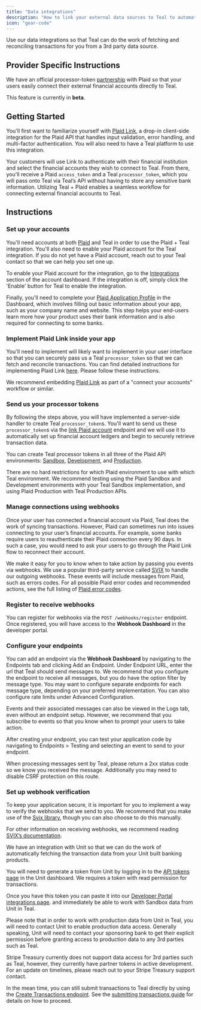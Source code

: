 ```yaml
---
title: "Data integrations"
description: "How to link your external data sources to Teal to automate transaction input."
icon: "gear-code"
---
```


Use our data integrations so that Teal can do the work of fetching and reconciling transactions for you from a 3rd party data source.

## Provider Specific Instructions

<Tabs>
  <Tab title="Plaid">

We have an official processor-token [partnership](https://plaid.com/docs/auth/partnerships/teal/) with Plaid so that your users easily connect their external financial 
accounts directly to Teal.

<Note>This feature is currently in **beta**.</Note>

## Getting Started

You'll first want to familiarize yourself with [Plaid Link](https://plaid.com/docs/link/), a drop-in client-side integration for the Plaid API 
that handles input validation, error handling, and multi-factor authentication. You will also need to have a Teal platform to use this integration. 

Your customers will use Link to authenticate with their financial institution and select the financial accounts they wish to connect to Teal. 
From there, you'll receive a Plaid `access_token` and a Teal `processor_token`, which you will pass onto Teal via Teal’s API without having to store 
any sensitive bank information. Utilizing Teal + Plaid enables a seamless workflow for connecting external financial accounts to Teal.

## Instructions
### Set up your accounts
You'll need accounts at both [Plaid](https://plaid.com) and Teal in order to use the Plaid + Teal integration. You'll also need to enable your 
Plaid account for the Teal integration. If you do not yet have a Plaid account, reach out to your Teal contact so 
that we can help you set one up. 

To enable your Plaid account for the integration, go to the [Integrations](https://dashboard.plaid.com/developers/integrations) section of the 
account dashboard. If the integration is off, simply click the 'Enable' button for Teal to enable the integration.

Finally, you'll need to complete your [Plaid Application Profile](https://dashboard.plaid.com/settings/company/app-branding) in the Dashboard, 
which involves filling out basic information about your app, such as your company name and website. This step helps your end-users learn more 
how your product uses their bank information and is also required for connecting to some banks.

### Implement Plaid Link inside your app
You'll need to implement will likely want to implement in your user interface so that you can securely pass us a Teal `processor_token` 
so that we can fetch and reconcile transactions. You can find detailed instructions for implementing Plaid Link
[here](https://plaid.com/docs/auth/partnerships/teal/#create-a-link_token). Please follow these instructions.

<Note> We recommend embedding [Plaid Link](https://plaid.com/docs/link/) as part of a "connect your accounts" workflow or similar. </Note>

### Send us your processor tokens
By following the steps above, you will have implemented a server-side handler to create Teal `processor_token`s. You'll want to send us these 
`processor_token`s via the [link Plaid account](/api-reference/transaction-sources/create-plaid-link) endpoint and we will use it to automatically set 
up financial account ledgers and begin to securely retrieve transaction data.

You can create Teal processor tokens in all three of the Plaid API environments: [Sandbox](https://sandbox.plaid.com), [Development](https://development.plaid.com), 
and [Production](https://production.plaid.com).

There are no hard restrictions for which Plaid environment to use with which Teal environment. We recommend testing using the Plaid Sandbox and Development 
environments with your Teal Sandbox implementation, and using Plaid Production with Teal Production APIs. 

### Manage connections using webhooks
Once your user has connected a financial account via Plaid, Teal does the work of syncing transactions. However, Plaid can sometimes 
run into issues connecting to your user’s financial accounts. For example, some banks require users to reauthenticate their Plaid 
connection every 90 days. In such a case, you would need to ask your users to go through the Plaid Link flow to reconnect their account.

We make it easy for you to know when to take action by passing you events via webhooks. We use a popular third-party service called [SVIX](https://www.svix.com/) 
to handle our outgoing webhooks. These events will include messages from Plaid, such as errors codes. For all possible Plaid error codes and recommended actions, see the full 
listing of [Plaid error codes](https://plaid.com/docs/errors/).

### Register to receive webhooks
You can register for webhooks via the `POST /webhooks/register` endpoint. Once registered, you will have access to the **Webhook Dashboard** in the developer portal. 

### Configure your endpoints
You can add an endpoint via the **Webhook Dashboard** by navigating to the Endpoints tab and clicking Add an Endpoint. Under Endpoint URL, enter 
the url that Teal should send messages to. We recommend that you configure the endpoint to receive all messages, but you do have the option 
filter by message type. You may want to configure separate endpoints for each message type, depending on your preferred implementation. You can 
also configure rate limits under Advanced Configuration. 

Events and their associated messages can also be viewed in the Logs tab, even without an endpoint setup. However, we recommend that you 
subscribe to events so that you know when to prompt your users to take action.

After creating your endpoint, you can test your application code by navigating to Endpoints > Testing and selecting an event to send to your endpoint. 

<Note>
When processing messages sent by Teal, please return a 2xx status code so we know you received the message. Additionally you may need to 
disable CSRF protection on this route.
</Note>

### Set up webhook verification
To keep your application secure, it is important for you to implement a way to verify the webhooks that we send to you. We recommend that you make 
use of the [Svix library](https://docs.svix.com/receiving/verifying-payloads/how), though you can also choose to do this manually.  

For other information on receiving webhooks, we recommend reading [SVIX’s documentation](https://docs.svix.com/receiving/introduction).

  </Tab>
  <Tab title="Unit">

We have an integration with Unit so that we can do the work of automatically fetching the transaction data from your Unit built banking 
products.

You will need to generate a token from Unit by logging in to the <a href="https://app.s.unit.sh/api-tokens">API tokens page</a> in 
the Unit dashboard. We requires a token with read permission for transactions.

Once you have this token you can paste it into our [Developer Portal integrations page](https://developer.teal.dev/integrations). 
and immediately be able to work with Sandbox data from Unit in Teal. 

Please note that in order to work with production data from Unit in Teal, you will need to contact Unit to enable production data 
access. Generally speaking, Unit will need to contact your sponsoring bank to get their explicit permission before granting access 
to production data to any 3rd parties such as Teal.

  </Tab>
  <Tab title="Stripe Treasury">
Stripe Treasury currently does not support data access for 3rd parties such as Teal, however, they currently have partner tokens in 
active development. For an update on timelines, please reach out to your Stripe Treasury support contact.

In the mean time, you can still submit transactions to Teal directly by using the 
[Create Transactions endpoint](/api-reference/transactions/create-transactions). See the [submitting transactions guide](/accounting_package/platform_gl/transactions/submitting) 
for details on how to proceed.

  </Tab>
</Tabs>